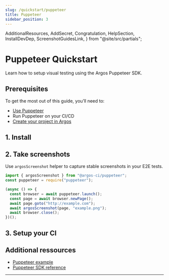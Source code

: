 ```yaml
---
slug: /quickstart/puppeteer
title: Puppeteer
sidebar_position: 3
---
```


  AdditionalResources,
  AddSecret,
  Congratulation,
  HelpSection,
  InstallDevDep,
  ScreenshotGuidesLink,
} from "@site/src/partials";

# Puppeteer Quickstart

Learn how to setup visual testing using the Argos Puppeteer SDK.

## Prerequisites

To get the most out of this guide, you’ll need to:

- [Use Puppeteer](https://pptr.dev/#getting-started)
- Run Puppeteer on your CI/CD
- [Create your project in Argos](https://app.argos-ci.com/new)

## 1. Install

<InstallDevDep dependency="@argos-ci/cli @argos-ci/puppeteer" showCliLink />

## 2. Take screenshots

Use <code>argosScreenshot</code> helper to capture stable screenshots in your E2E tests.

```js
import { argosScreenshot } from "@argos-ci/puppeteer";
const puppeteer = require("puppeteer");

(async () => {
  const browser = await puppeteer.launch();
  const page = await browser.newPage();
  await page.goto("http://example.com");
  await argosScreenshot(page, "example.png");
  await browser.close();
})();
```

<ScreenshotGuidesLink />

## 3. Setup your CI

<AddSecret folder="screenshots" />

<Congratulation />

## Additional ressources

- [Puppeteer example](https://github.com/argos-ci/argos/tree/main/examples/puppeteer)
- [Puppeteer SDK reference](/puppeteer)

---

<HelpSection />
